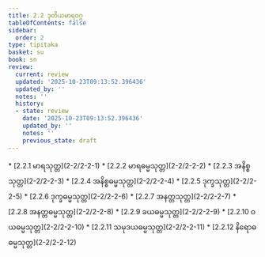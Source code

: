 ```yaml
---
title: 2.2 ဒုတိယမာရဝဂ္ဂ
tableOfContents: false
sidebar:
  order: 2
type: tipitaka
basket: su
book: sn
review:
  current: review
  updated: '2025-10-23T09:13:52.396436'
  updated_by: ''
  notes: ''
  history:
  - state: review
    date: '2025-10-23T09:13:52.396436'
    updated_by: ''
    notes: ''
    previous_state: draft
---
```



<ReviewStatus review={frontmatter.review} showDetails={true} />

<HypothesisAnnotation frontmatter={frontmatter} />

<DynamicBreadcrumb />



<TableOfContents book="sn" section="2.2">
* [2.2.1 မာရသုတ္တ](2-2/2-2-1)
* [2.2.2 မာရဓမ္မသုတ္တ](2-2/2-2-2)
* [2.2.3 အနိစ္စသုတ္တ](2-2/2-2-3)
* [2.2.4 အနိစ္စဓမ္မသုတ္တ](2-2/2-2-4)
* [2.2.5 ဒုက္ခသုတ္တ](2-2/2-2-5)
* [2.2.6 ဒုက္ခဓမ္မသုတ္တ](2-2/2-2-6)
* [2.2.7 အနတ္တသုတ္တ](2-2/2-2-7)
* [2.2.8 အနတ္တဓမ္မသုတ္တ](2-2/2-2-8)
* [2.2.9 ခယဓမ္မသုတ္တ](2-2/2-2-9)
* [2.2.10 ဝယဓမ္မသုတ္တ](2-2/2-2-10)
* [2.2.11 သမုဒယဓမ္မသုတ္တ](2-2/2-2-11)
* [2.2.12 နိရောဓဓမ္မသုတ္တ](2-2/2-2-12)
</TableOfContents>